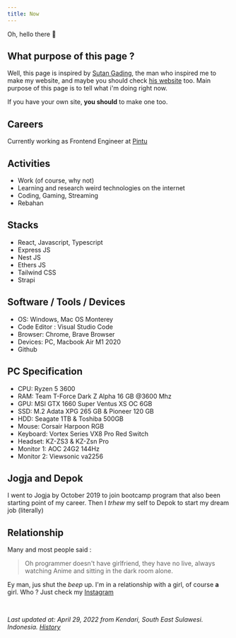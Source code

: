 ```yaml
---
title: Now
---
```


Oh, hello there 🤗

## What purpose of this page ?

Well, this page is inspired by [Sutan Gading](https://github.com/sutanlab), the man who inspired me to make my website, and maybe you should check [his website](https://sutanlab.id/) too.
Main purpose of this page is to tell what i'm doing right now.

If you have your own site, **you should** to make one too.

## Careers

Currently working as Frontend Engineer at [Pintu](https://pintu.co.id)

## Activities

- Work (of course, why not)
- Learning and research weird technologies on the internet
- Coding, Gaming, Streaming
- Rebahan

## Stacks

- React, Javascript, Typescript
- Express JS
- Nest JS
- Ethers JS
- Tailwind CSS
- Strapi

## Software / Tools / Devices

- OS: Windows, Mac OS Monterey
- Code Editor : Visual Studio Code
- Browser: Chrome, Brave Browser
- Devices: PC, Macbook Air M1 2020
- Github

## PC Specification

- CPU: Ryzen 5 3600
- RAM: Team T-Force Dark Z Alpha 16 GB @3600 Mhz
- GPU: MSI GTX 1660 Super Ventus XS OC 6GB
- SSD: M.2 Adata XPG 265 GB & Pioneer 120 GB
- HDD: Seagate 1TB & Toshiba 500GB
- Mouse: Corsair Harpoon RGB
- Keyboard: Vortex Series VX8 Pro Red Switch
- Headset: KZ-ZS3 & KZ-Zsn Pro
- Monitor 1: AOC 24G2 144Hz
- Monitor 2: Viewsonic va2256

## Jogja and Depok

I went to Jogja by October 2019 to join bootcamp program that also been starting point of my career. Then I _trhew_ my self to Depok to start my dream job (literally)

## Relationship

Many and most people said :

> Oh programmer doesn't have girlfriend, they have no live, always watching Anime and sitting in the dark room alone.

Ey man, jus shut the _beep_ up.
I'm in a relationship with a girl, of course **a** girl.
Who ? Just check my [Instagram](https://www.instagram.com/iyan_saputraaa)

<br />

_Last updated at: April 29, 2022 from Kendari, South East Sulawesi. Indonesia. [History](https://github.com/iyansr/iyansr.id-reborn/commits/master/src/data/now/index.mdx)_
